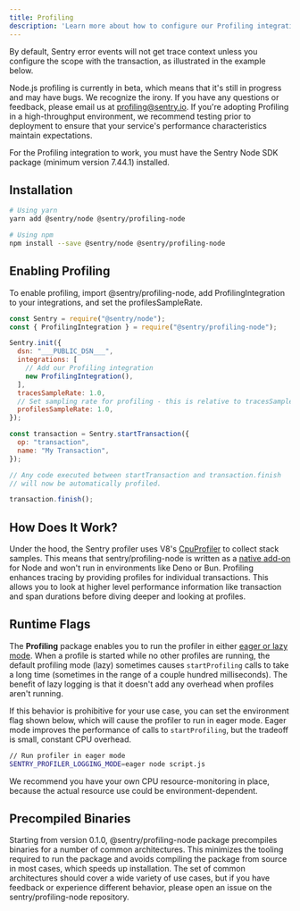 ```yaml
---
title: Profiling
description: 'Learn more about how to configure our Profiling integration and start profiling your code.'
---
```


By default, Sentry error events will not get trace context unless you configure the scope with the transaction, as illustrated in the example below.

<Note>

Node.js profiling is currently in beta, which means that it's still in progress and may have bugs. We recognize the irony. If you have any questions or feedback, please email us at [profiling@sentry.io](mailto:profiling@sentry.io). If you're adopting Profiling in a high-throughput environment, we recommend testing prior to deployment to ensure that your service's performance characteristics maintain expectations.

</Note>

For the Profiling integration to work, you must have the Sentry Node SDK package (minimum version 7.44.1) installed.

## Installation

```bash
# Using yarn
yarn add @sentry/node @sentry/profiling-node

# Using npm
npm install --save @sentry/node @sentry/profiling-node
```

## Enabling Profiling

To enable profiling, import @sentry/profiling-node, add ProfilingIntegration to your integrations, and set the profilesSampleRate.

```javascript
const Sentry = require("@sentry/node");
const { ProfilingIntegration } = require("@sentry/profiling-node");

Sentry.init({
  dsn: "___PUBLIC_DSN___",
  integrations: [
    // Add our Profiling integration
    new ProfilingIntegration(),
  ],
  tracesSampleRate: 1.0,
  // Set sampling rate for profiling - this is relative to tracesSampleRate
  profilesSampleRate: 1.0,
});

const transaction = Sentry.startTransaction({
  op: "transaction",
  name: "My Transaction",
});

// Any code executed between startTransaction and transaction.finish
// will now be automatically profiled.

transaction.finish();
```

## How Does It Work?

Under the hood, the Sentry profiler uses V8's [CpuProfiler](https://v8docs.nodesource.com/node-18.2/d2/d34/classv8_1_1_cpu_profiler.html) to collect stack samples. This means that sentry/profiling-node is written as a [native add-on](https://nodejs.org/docs/latest-v18.x/api/addons.html) for Node and won't run in environments like Deno or Bun. Profiling enhances tracing by providing profiles for individual transactions. This allows you to look at higher level performance information like transaction and span durations before diving deeper and looking at profiles.

## Runtime Flags

The **Profiling** package enables you to run the profiler in either [eager or lazy mode](https://v8docs.nodesource.com/node-18.2/d2/dc3/namespacev8.html#a874b4921ddee43bef58d8538e3149374). When a profile is started while no other profiles are running, the default profiling mode (lazy) sometimes causes `startProfiling` calls to take a long time (sometimes in the range of a couple hundred milliseconds). The benefit of lazy logging is that it doesn't add any overhead when profiles aren't running.

If this behavior is prohibitive for your use case, you can set the environment flag shown below, which will cause the profiler to run in eager mode. Eager mode improves the performance of calls to `startProfiling`, but the tradeoff is small, constant CPU overhead.

```bash
// Run profiler in eager mode
SENTRY_PROFILER_LOGGING_MODE=eager node script.js
```

We recommend you have your own CPU resource-monitoring in place, because the actual resource use could be environment-dependent.

## Precompiled Binaries

Starting from version 0.1.0, @sentry/profiling-node package precompiles binaries for a number of common architectures. This minimizes the tooling required to run the package and avoids compiling the package from source in most cases, which speeds up installation. The set of common architectures should cover a wide variety of use cases, but if you have feedback or experience different behavior, please open an issue on the sentry/profiling-node repository.
